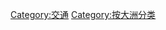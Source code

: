 {{Commonscat|Transport by continent}}

[[Category:交通|Category:交通]]
[[Category:按大洲分类|Category:按大洲分类]]
